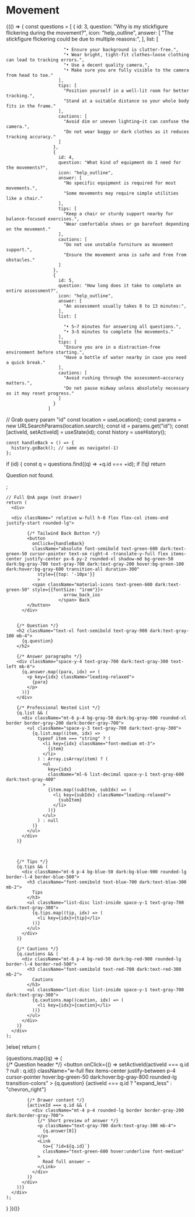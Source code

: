 # Movement


{(() => {
  const questions = [
                      {
                        id: 3,
                        question: "Why is my stickfigure flickering during the movement?",
                        icon: "help_outline",
                        answer: [
                          "The stickfigure flickering could be due to multiple reasons:",
                        ],
                        list: [

                          "• Ensure your background is clutter-free.",
                          "• Wear bright, tight-fit clothes—loose clothing can lead to tracking errors.",
                          "• Use a decent quality camera.",
                          "• Make sure you are fully visible to the camera from head to toe."
                        ],
                        tips: [
                          "Position yourself in a well-lit room for better tracking.",
                          "Stand at a suitable distance so your whole body fits in the frame."
                        ],
                        cautions: [
                          "Avoid dim or uneven lighting—it can confuse the camera.",
                          "Do not wear baggy or dark clothes as it reduces tracking accuracy."
                        ]
                      },
                      {
                        id: 4,
                        question: "What kind of equipment do I need for the movements?",
                        icon: "help_outline",
                        answer: [
                          "No specific equipment is required for most movements.",
                          "Some movements may require simple utilities like a chair."
                        ],
                        tips: [
                          "Keep a chair or sturdy support nearby for balance-focused exercises.",
                          "Wear comfortable shoes or go barefoot depending on the movement."
                        ],
                        cautions: [
                          "Do not use unstable furniture as movement support.",
                          "Ensure the movement area is safe and free from obstacles."
                        ]
                      },
                      {
                        id: 5,
                        question: "How long does it take to complete an entire assessment?",
                        icon: "help_outline",
                        answer: [
                          "An assessment usually takes 8 to 13 minutes:",
                        ],
                        list: [

                          "• 5–7 minutes for answering all questions.",
                          "• 3–5 minutes to complete the movements."
                        ],
                        tips: [
                          "Ensure you are in a distraction-free environment before starting.",
                          "Have a bottle of water nearby in case you need a quick break."
                        ],
                        cautions: [
                          "Avoid rushing through the assessment—accuracy matters.",
                          "Do not pause midway unless absolutely necessary as it may reset progress."
                        ]
                      }
                    ]




  // Grab query param "id"
  const location = useLocation();
  const params = new URLSearchParams(location.search);
  const id = params.get("id");
  const [activeId, setActiveId] = useState(id);
  const history = useHistory();

    const handleBack = () => {
      history.goBack(); // same as navigate(-1)
    };

  if (id) {
    const q = questions.find((q) => +q.id === +id);
    if (!q) return <p className="text-gray-600">Question not found.</p>;

    // Full QnA page (not drawer)
    return (
      <div>

      <div className=" relative w-full h-0 flex flex-col items-end justify-start rounded-lg">

            {/* Tailwind Back Button */}
            <button
              onClick={handleBack}
              className="absolute font-semibold text-green-600 dark:text-green-50 cursor-pointer text-sm right-4 -translate-y-full flex items-center justify-center px-6 py-2 rounded-xl shadow-md bg-green-50 dark:bg-gray-700 text-gray-700 dark:text-gray-200 hover:bg-green-100 dark:hover:bg-gray-600 transition-all duration-300"
                style={{top: '-10px'}}
                >
              <span className="material-icons text-green-600 dark:text-green-50" style={{fontSize: "1rem"}}>
                          arrow_back_ios
                        </span> Back
            </button>
          </div>


        {/* Question */}
        <h2 className="text-xl font-semibold text-gray-900 dark:text-gray-100 mb-4">
          {q.question}
        </h2>

        {/* Answer paragraphs */}
        <div className="space-y-4 text-gray-700 dark:text-gray-300 text-left mb-6">
          {q.answer.map((para, idx) => (
            <p key={idx} className="leading-relaxed">
              {para}
            </p>
          ))}
        </div>

        {/* Professional Nested List */}
        {q.list && (
          <div className="mt-6 p-4 bg-gray-50 dark:bg-gray-900 rounded-xl border border-gray-200 dark:border-gray-700">
            <ul className="space-y-3 text-gray-700 dark:text-gray-300">
              {q.list.map((item, idx) =>
                typeof item === "string" ? (
                  <li key={idx} className="font-medium mt-3">
                    {item}
                  </li>
                ) : Array.isArray(item) ? (
                  <ul
                    key={idx}
                    className="ml-6 list-decimal space-y-1 text-gray-600 dark:text-gray-400"
                  >
                    {item.map((subItem, subIdx) => (
                      <li key={subIdx} className="leading-relaxed">
                        {subItem}
                      </li>
                    ))}
                  </ul>
                ) : null
              )}
            </ul>
          </div>
        )}



        {/* Tips */}
        {q.tips && (
          <div className="mt-6 p-4 bg-blue-50 dark:bg-blue-900 rounded-lg border-l-4 border-blue-500">
            <h3 className="font-semibold text-blue-700 dark:text-blue-300 mb-2">
              Tips
            </h3>
            <ul className="list-disc list-inside space-y-1 text-gray-700 dark:text-gray-300">
              {q.tips.map((tip, idx) => (
                <li key={idx}>{tip}</li>
              ))}
            </ul>
          </div>
        )}

        {/* Cautions */}
        {q.cautions && (
          <div className="mt-6 p-4 bg-red-50 dark:bg-red-900 rounded-lg border-l-4 border-red-500">
            <h3 className="font-semibold text-red-700 dark:text-red-300 mb-2">
              Cautions
            </h3>
            <ul className="list-disc list-inside space-y-1 text-gray-700 dark:text-gray-300">
              {q.cautions.map((caution, idx) => (
                <li key={idx}>{caution}</li>
              ))}
            </ul>
          </div>
        )}
      </div>
    );
  }else{
  return (
      <div className="flex flex-col divide-y divide-gray-200 dark:divide-gray-700">
        {questions.map((q) => (
          <div key={q.id}>
            {/* Question header */}
            <button
              onClick={() => setActiveId(activeId === q.id ? null : q.id)}
              className="w-full flex items-center justify-between p-4 cursor-pointer hover:bg-green-50 dark:hover:bg-gray-800 rounded-lg transition-colors"
            >
              <span className="text-gray-900 dark:text-gray-100 font-medium group-hover:text-green-600 transition-colors">
                {q.question}
              </span>
              <span className="material-icons text-gray-400 group-hover:text-green-600 transition-colors">
                {activeId === q.id ? "expand_less" : "chevron_right"}
              </span>
            </button>

            {/* Drawer content */}
            {activeId === q.id && (
              <div className="mt-4 p-4 rounded-lg border border-gray-200 dark:border-gray-700">
                {/* Short preview of answer */}
                <p className="text-gray-700 dark:text-gray-300 mb-4">
                  {q.answer[0]}
                </p>
                <Link
                  to={`?id=${q.id}`}
                  className="text-green-600 hover:underline font-medium"
                >
                  Read full answer →
                </Link>
              </div>
            )}
          </div>
        ))}
      </div>
    );
  }
})()}
